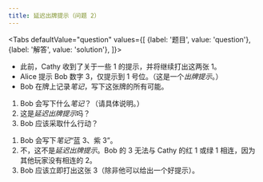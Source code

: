 ```yaml
---
title: 延迟出牌提示（问题 2）
---
```



<BeginnersGuideProgress id="delayed-play-clues-question-2" />

<Tabs
  defaultValue="question"
  values={[
    {label: '题目', value: 'question'},
    {label: '解答', value: 'solution'},
  ]}>
<TabItem value="question">

- 此前，Cathy 收到了关于一些 1 的提示，并将继续打出这两张 1。
- Alice 提示 Bob 数字 3，仅提示到 1 号位。（这是一个*出牌提示*。）
- Bob 在牌上记录*笔记*，写下这张牌的所有可能。

1. Bob 会写下什么*笔记*？（请具体说明。）
1. 这是*延迟出牌提示*吗？
1. Bob 应该采取什么行动？

</TabItem>
<TabItem value="solution">

1. Bob 会写下*笔记*“蓝 3、紫 3”。
1. 不，这不是*延迟出牌提示*。Bob 的 3 无法与 Cathy 的红 1 或绿 1 相连，因为其他玩家没有相连的 2。
1. Bob 应该立即打出这张 3（除非他可以给出一个好提示）。

</TabItem>
</Tabs>

<DelayedPlayCluesQuestion2 />
